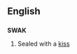 ==English==

==={{acronym}}===
'''SWAK'''

# {{context|written on an envelope containing a love-letter}} Sealed with a [[kiss]]